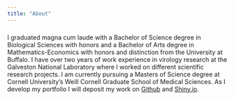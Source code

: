```yaml
---
title: "About"
---
```


### 

I graduated magna cum laude with a Bachelor of Science degree in Biological Sciences with honors and a Bachelor of Arts degree in Mathematics-Economics with honors and distinction from the University at Buffalo. I have over two years of work experience in virology research at the Galveston National Laboratory where I worked on different scientific research projects. 
I am currently pursuing a Masters of Science degree at Cornell University's Weill Cornell Graduate School of Medical Sciences. As I develop my portfolio I will deposit my work on [Github](https://github.com/chi-sunshine/) and [Shiny.io](https://chiomahezeomah.shinyapps.io).